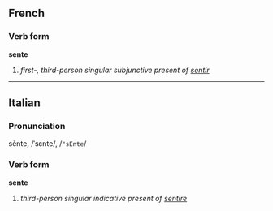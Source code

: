 ==French==
===Verb form===
'''sente'''

# ''first-, third-person singular subjunctive present of [[sentir]]''

----

==Italian==
===Pronunciation===
sènte, /ˈsɛnte/, /<tt>"sEnte</tt>/
===Verb form===
'''sente'''

# ''third-person singular indicative present of [[sentire]]''